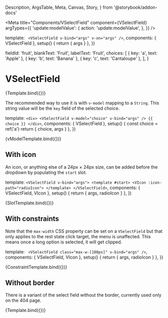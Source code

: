  Description,
  ArgsTable,
  Meta,
  Canvas,
  Story,
} from '@storybook/addon-docs'



<Meta
  title="Components/VSelectField"
  component={VSelectField}
  argTypes={{
    'update:modelValue': {
      action: 'update:modelValue',
    },
  }}
/>

  template: `
    <VSelectField v-bind="args" v-on="args" />`,
  components: { VSelectField },
  setup() {
    return { args }
  },
})

  fieldId: 'fruit',
  blankText: 'Fruit',
  labelText: 'Fruit',
  choices: [
    { key: 'a', text: 'Apple' },
    { key: 'b', text: 'Banana' },
    { key: 'c', text: 'Cantaloupe' },
  ],
}

# VSelectField

<Description of={VSelectField} />

<ArgsTable of={VSelectField} />

<Canvas>
  <Story name="Default" args={baseArgs}>
    {Template.bind({})}
  </Story>
</Canvas>

The recommended way to use it is with `v-model` mapping to a `String`. This
string value will be the `key` field of the selected choice.

  template: `
    <div>
    <VSelectField v-model="choice" v-bind="args" />
    {{ choice }}
    </div>
  `,
  components: { VSelectField },
  setup() {
    const choice = ref('a')
    return { choice, args }
  },
})

<Canvas>
  <Story name="v-model" args={baseArgs}>
    {vModelTemplate.bind({})}
  </Story>
</Canvas>

## With icon

An icon, or anything else of a 24px &times; 24px size, can be added before the
dropdown by populating the `start` slot.

  template: `
    <VSelectField v-bind="args">
    <template #start>
      <VIcon :icon-path="radioIcon">
    </template>
    </VSelectField>
  `,
  components: { VSelectField, VIcon },
  setup() {
    return { args, radioIcon }
  },
})

<Canvas>
  <Story name="With icon" args={baseArgs}>
    {SlotTemplate.bind({})}
  </Story>
</Canvas>

## With constraints

Note that the `max-width` CSS property can be set on a `VSelectField` but that
only applies to the rest state click target, the menu is unaffected. This means
once a long option is selected, it will get clipped.

  template: `
    <VSelectField class="max-w-[100px]" v-bind="args" />`,
  components: { VSelectField, VIcon },
  setup() {
    return { args, radioIcon }
  },
})

<Canvas>
  <Story
    name="With constraints"
    args={{
      ...baseArgs,
      choices: [
        { key: 'short', text: 'Kiwi' },
        {
          key: 'long',
          text: 'Bob Gordon American Elderberry',
        },
      ],
    }}
  >
    {ConstraintTemplate.bind({})}
  </Story>
</Canvas>

## Without border

There is a variant of the select field without the border, currently used only
on the 404 page.

<Canvas>
  <Story name="Without border" args={{ ...baseArgs, variant: 'borderless' }}>
    {Template.bind({})}
  </Story>
</Canvas>
